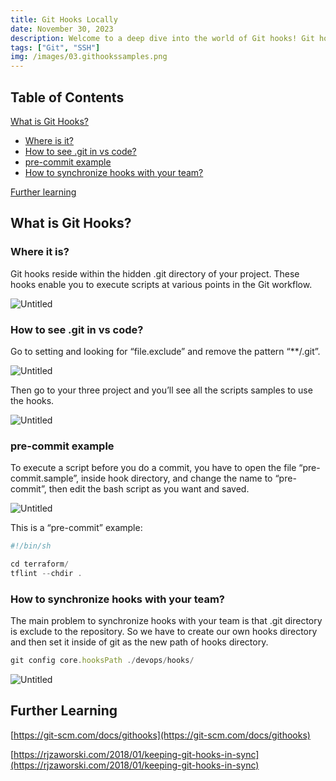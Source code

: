 ```yaml
---
title: Git Hooks Locally
date: November 30, 2023
description: Welcome to a deep dive into the world of Git hooks! Git hooks are a powerful mechanism that allows developers to automate and customize their Git workflow. In this guide, we'll explore the basics of Git hooks, where to find them in your project, and how to leverage them for better collaboration within your team.
tags: ["Git", "SSH"]
img: /images/03.githookssamples.png
---
```


## Table of Contents

[What is Git Hooks?](#what-is-git-hooks)

- [Where is it?](#where-it-is)
- [How to see .git in vs code?](#how-to-see-git-in-vs-code)
- [pre-commit example](#pre-commit-example)
- [How to synchronize hooks with your team?](#how-to-synchronize-hooks-with-your-team)

[Further learning](#further-learning)

## What is Git Hooks?

### Where it is?

Git hooks reside within the hidden .git directory of your project. These hooks enable you to execute scripts at various points in the Git workflow.

![Untitled](./images/03.githooksxy.png)

### How to see .git in vs code?

Go to setting and looking for “file.exclude” and remove the pattern “\*\*/.git”.

![Untitled](./images/03.githookvscode.png)

Then go to your three project and you’ll see all the scripts samples to use the hooks.

![Untitled](./images/03.githookssamples.png)

### pre-commit example

To execute a script before you do a commit, you have to open the file “pre-commit.sample”, inside hook directory, and change the name to “pre-commit”, then edit the bash script as you want and saved.

![Untitled](./images/03.githookprecommit.png)

This is a “pre-commit” example:

```jsx
#!/bin/sh

cd terraform/
tflint --chdir .
```

### How to synchronize hooks with your team?

The main problem to synchronize hooks with your team is that .git directory is exclude to the repository.
So we have to create our own hooks directory and then set it inside of git as the new path of hooks directory.

```jsx
git config core.hooksPath ./devops/hooks/
```

![Untitled](./images/03.githookstructure.png)

## Further Learning

[https://git-scm.com/docs/githooks](https://git-scm.com/docs/githooks)

[https://rjzaworski.com/2018/01/keeping-git-hooks-in-sync](https://rjzaworski.com/2018/01/keeping-git-hooks-in-sync)
